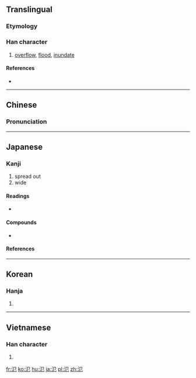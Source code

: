 {{also|泛}}
==Translingual==

===Etymology===
{{Han compound|水|㔾|c1=s|c2=p|ls=psc}}

===Han character===
{{Han char|rn=85|rad=水|as=02|sn=5|four=3711<sub>2</sub>|canj=水尸山 (ESU)|ids=⿰[[氵]][[㔾]]}}

# [[overflow]], [[flood]], [[inundate]]

====References====
* {{Han ref|kx=0603.140|dkj=17101|dj=0997.090|hdz=31549.090|uh=6C3E|ud=27710|bh=A5C6|bd=42438}}

----

==Chinese==
{{zh-hanzi-box|[[氾]]}}

===Pronunciation===
{{zh-pron
|m=fàn,fán,fěng
|c=faan3
|mc=y
|oc=y
|ma=
|cat=v
}}

----

==Japanese==

===Kanji===
{{ja-kanji|grade=c|rs=水02}}

# spread out
# wide

====Readings====
* {{ja-readings|on=[[はん]] (han)|kun=[[ひろがる]] (hirogaru)}}

====Compounds====
* {{ja-r|氾濫|はんらん|gloss=[[flood]], [[inundation]]}}

====References====
{{ja-kref
|ku= 4037
|shift= 94c3
|jis= 4845
|euc= C8C5
|freq= ''not ranked''
|nelson= 2483
|newnelson= 3033
|halpern= ''not listed''
|kld= ''not listed''
|heisig= 2301
|tuttle= 3a2.3
}}

----

==Korean==

===Hanja===
{{ko-hanja|hangeul=범|eumhun=|rv=beom|mr=pŏm|y=pem}}

# {{defn|lang=ko|sort=水02}}

----

==Vietnamese==

===Han character===
{{vi-hantu|[[phiếm]]|rs=水02}}

# {{defn|lang=vi|sort=水02}}

[[fr:氾]]
[[ko:氾]]
[[hu:氾]]
[[ja:氾]]
[[pl:氾]]
[[zh:氾]]